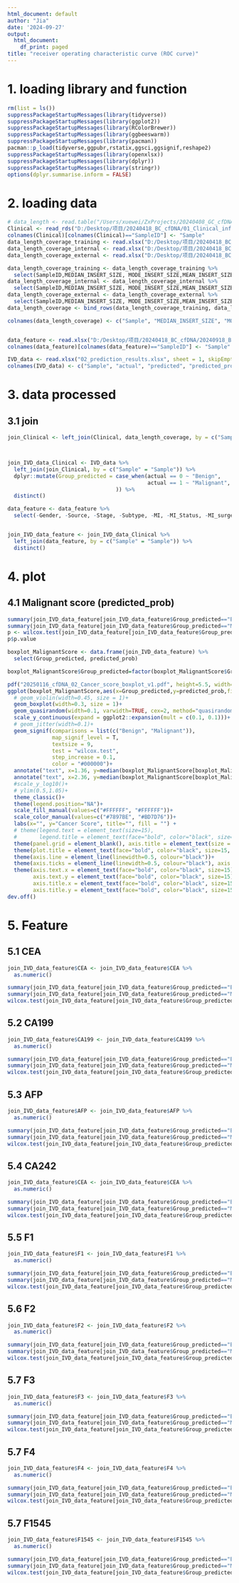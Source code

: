 ---
html_document: default
author: "Jia"
date: '2024-09-27'
output:
  html_document:
    df_print: paged
title: "receiver operating characteristic curve (ROC curve)"
---

# 1. loading library and function
```{r}
rm(list = ls())
suppressPackageStartupMessages(library(tidyverse))
suppressPackageStartupMessages(library(ggplot2))
suppressPackageStartupMessages(library(RColorBrewer))
suppressPackageStartupMessages(library(ggbeeswarm))
suppressPackageStartupMessages(library(pacman))
pacman::p_load(tidyverse,ggpubr,rstatix,ggsci,ggsignif,reshape2)
suppressPackageStartupMessages(library(openxlsx))
suppressPackageStartupMessages(library(dplyr))
suppressPackageStartupMessages(library(stringr))
options(dplyr.summarise.inform = FALSE)

```

# 2. loading data
```{r}
# data_length <- read.table("/Users/xuewei/ZxProjects/20240408_GC_cfDNA/00_backup/GC_length.txt", sep = "\t", header = TRUE, check.names = FALSE, row.names = NULL)
Clinical <- read_rds("D:/Desktop/项目/20240418_BC_cfDNA/01_Clinical_information/BC_Clinical_info_20240924.rds")
colnames(Clinical)[colnames(Clinical)=="SampleID"] <- "Sample"
data_length_coverage_training <- read.xlsx("D:/Desktop/项目/20240418_BC_cfDNA/20240918_BC_GBM_v2/00_Feature/20240913_training_rmL.xlsx", sheet = 1, skipEmptyRows = FALSE, colNames = TRUE)
data_length_coverage_internal <- read.xlsx("D:/Desktop/项目/20240418_BC_cfDNA/20240918_BC_GBM_v2/00_Feature/20240913_internal_validation_rmL.xlsx", sheet = 1, skipEmptyRows = FALSE, colNames = TRUE)
data_length_coverage_external <- read.xlsx("D:/Desktop/项目/20240418_BC_cfDNA/20240918_BC_GBM_v2/00_Feature/20240913_external_validation_rmL.xlsx", sheet = 1, skipEmptyRows = FALSE, colNames = TRUE)

data_length_coverage_training <- data_length_coverage_training %>% 
  select(SampleID,MEDIAN_INSERT_SIZE, MODE_INSERT_SIZE,MEAN_INSERT_SIZE,Coverage)
data_length_coverage_internal <- data_length_coverage_internal %>% 
  select(SampleID,MEDIAN_INSERT_SIZE, MODE_INSERT_SIZE,MEAN_INSERT_SIZE,Coverage)
data_length_coverage_external <- data_length_coverage_external %>% 
  select(SampleID,MEDIAN_INSERT_SIZE, MODE_INSERT_SIZE,MEAN_INSERT_SIZE,Coverage)
data_length_coverage <- bind_rows(data_length_coverage_training, data_length_coverage_internal, data_length_coverage_external)

colnames(data_length_coverage) <- c("Sample", "MEDIAN_INSERT_SIZE", "MODE_INSERT_SIZE", "MEAN_INSERT_SIZE", "coverage")


data_feature <- read.xlsx("D:/Desktop/项目/20240418_BC_cfDNA/20240918_BC_GBM_v2/00_Feature/20240924_clinical_feature_rml.xlsx", sheet = 1, skipEmptyRows = FALSE, colNames = TRUE)
colnames(data_feature)[colnames(data_feature)=="SampleID"] <- "Sample"

IVD_data <- read.xlsx("02_prediction_results.xlsx", sheet = 1, skipEmptyRows = FALSE, colNames = TRUE)
colnames(IVD_data) <- c("Sample", "actual", "predicted", "predicted_prob")


```

# 3. data processed
## 3.1 join
```{r}
join_Clinical <- left_join(Clinical, data_length_coverage, by = c("Sample" = "Sample"))



join_IVD_data_Clinical <- IVD_data %>% 
  left_join(join_Clinical, by = c("Sample" = "Sample")) %>% 
  dplyr::mutate(Group_predicted = case_when(actual == 0 ~ "Benign",
                                            actual == 1 ~ "Malignant",
                                  )) %>% 
  distinct()

data_feature <- data_feature %>%
  select(-Gender, -Source, -Stage, -Subtype, -MI, -MI_Status, -MI_surgeryLM, -MI_surgeryLM_status, -MILM_surgery, -MILM_surgery_status, -surgery_LM, -surgery_LM_status, -Advanced_LM, -Subtype_status, -Advanced_LM_status, -T_stage, -M_stage, -N_stage, -N_Status, -MEDIAN_INSERT_SIZE, -MODE_INSERT_SIZE, -MEAN_INSERT_SIZE, -Coverage) 


join_IVD_data_feature <- join_IVD_data_Clinical %>% 
  left_join(data_feature, by = c("Sample" = "Sample")) %>% 
  distinct()

```

# 4. plot
## 4.1 Malignant score (predicted_prob)
```{r}
summary(join_IVD_data_feature[join_IVD_data_feature$Group_predicted=="Benign",]$predicted_prob)
summary(join_IVD_data_feature[join_IVD_data_feature$Group_predicted=="Malignant",]$predicted_prob)
p <- wilcox.test(join_IVD_data_feature[join_IVD_data_feature$Group_predicted=="Benign",]$predicted_prob,join_IVD_data_feature[join_IVD_data_feature$Group_predicted=="Malignant",]$predicted_prob)
p$p.value

boxplot_MalignantScore <- data.frame(join_IVD_data_feature) %>%
  select(Group_predicted, predicted_prob)

boxplot_MalignantScore$Group_predicted=factor(boxplot_MalignantScore$Group_predicted, levels=c('Benign', 'Malignant'))

pdf("20250116_cfDNA_02_Cancer_score_boxplot_v1.pdf", height=5.5, width=5.5)
ggplot(boxplot_MalignantScore,aes(x=Group_predicted,y=predicted_prob,fill=factor(Group_predicted),color=factor(Group_predicted)))+
  # geom_violin(width=0.45, size = 1)+
  geom_boxplot(width=0.3, size = 1)+
  geom_quasirandom(width=0.1, varwidth=TRUE, cex=2, method="quasirandom")+
  scale_y_continuous(expand = ggplot2::expansion(mult = c(0.1, 0.1)))+
  # geom_jitter(width=0.1)+
  geom_signif(comparisons = list(c("Benign", "Malignant")),
              map_signif_level = T,
              textsize = 9,
              test = "wilcox.test",
              step_increase = 0.1,
              color = "#000000")+
  annotate("text", x=1.36, y=median(boxplot_MalignantScore[boxplot_MalignantScore$Group_predicted=="Benign",]$predicted_prob), label=sprintf("%0.4f", median(boxplot_MalignantScore[boxplot_MalignantScore$Group_predicted=="Benign",]$predicted_prob)), color = "#000000", size = 7)+
  annotate("text", x=2.36, y=median(boxplot_MalignantScore[boxplot_MalignantScore$Group_predicted=="Malignant",]$predicted_prob), label=sprintf("%0.4f", median(boxplot_MalignantScore[boxplot_MalignantScore$Group_predicted=="Malignant",]$predicted_prob)), color = "#000000", size = 7)+
  #scale_y_log10()+
  # ylim(0.5,1.05)+
  theme_classic()+
  theme(legend.position="NA")+
  scale_fill_manual(values=c("#FFFFFF", "#FFFFFF"))+
  scale_color_manual(values=c("#7897BE", "#BD7D76"))+
  labs(x="", y="Cancer Score", title="", fill = "") +
  # theme(legend.text = element_text(size=15),
  #       legend.title = element_text(face="bold", color="black", size=15))+
  theme(panel.grid = element_blank(), axis.title = element_text(size = 15))+
  theme(plot.title = element_text(face="bold", color="black", size=15, hjust = 0.5))+
  theme(axis.line = element_line(linewidth=0.5, colour="black"))+
  theme(axis.ticks = element_line(linewidth=0.5, colour="black"), axis.ticks.length=unit(0.5, "lines"))+
  theme(axis.text.x = element_text(face="bold", color="black", size=15),
        axis.text.y = element_text(face="bold", color="black", size=15),
        axis.title.x = element_text(face="bold", color="black", size=15),
        axis.title.y = element_text(face="bold", color="black", size=15))
dev.off()

```





# 5. Feature
## 5.1 CEA
```{r}
join_IVD_data_feature$CEA <- join_IVD_data_feature$CEA %>% 
  as.numeric()

summary(join_IVD_data_feature[join_IVD_data_feature$Group_predicted=="Benign",]$CEA)
summary(join_IVD_data_feature[join_IVD_data_feature$Group_predicted=="Malignant",]$CEA)
wilcox.test(join_IVD_data_feature[join_IVD_data_feature$Group_predicted=="Benign",]$CEA,join_IVD_data_feature[join_IVD_data_feature$Group_predicted=="Malignant",]$CEA)

```

## 5.2 CA199
```{r}
join_IVD_data_feature$CA199 <- join_IVD_data_feature$CA199 %>% 
  as.numeric()

summary(join_IVD_data_feature[join_IVD_data_feature$Group_predicted=="Benign",]$CA199)
summary(join_IVD_data_feature[join_IVD_data_feature$Group_predicted=="Malignant",]$CA199)
wilcox.test(join_IVD_data_feature[join_IVD_data_feature$Group_predicted=="Benign",]$CA199,join_IVD_data_feature[join_IVD_data_feature$Group_predicted=="Malignant",]$CA199)

```

## 5.3 AFP
```{r}
join_IVD_data_feature$AFP <- join_IVD_data_feature$AFP %>% 
  as.numeric()

summary(join_IVD_data_feature[join_IVD_data_feature$Group_predicted=="Benign",]$AFP)
summary(join_IVD_data_feature[join_IVD_data_feature$Group_predicted=="Malignant",]$AFP)
wilcox.test(join_IVD_data_feature[join_IVD_data_feature$Group_predicted=="Benign",]$AFP,join_IVD_data_feature[join_IVD_data_feature$Group_predicted=="Malignant",]$AFP)

```
## 5.4 CA242
```{r}
join_IVD_data_feature$CEA <- join_IVD_data_feature$CEA %>% 
  as.numeric()

summary(join_IVD_data_feature[join_IVD_data_feature$Group_predicted=="Benign",]$CEA)
summary(join_IVD_data_feature[join_IVD_data_feature$Group_predicted=="Malignant",]$CEA)
wilcox.test(join_IVD_data_feature[join_IVD_data_feature$Group_predicted=="Benign",]$CEA,join_IVD_data_feature[join_IVD_data_feature$Group_predicted=="Malignant",]$CEA)

```

## 5.5 F1
```{r}
join_IVD_data_feature$F1 <- join_IVD_data_feature$F1 %>% 
  as.numeric()

summary(join_IVD_data_feature[join_IVD_data_feature$Group_predicted=="Benign",]$F1)
summary(join_IVD_data_feature[join_IVD_data_feature$Group_predicted=="Malignant",]$F1)
wilcox.test(join_IVD_data_feature[join_IVD_data_feature$Group_predicted=="Benign",]$F1,join_IVD_data_feature[join_IVD_data_feature$Group_predicted=="Malignant",]$F1)

```

## 5.6 F2
```{r}
join_IVD_data_feature$F2 <- join_IVD_data_feature$F2 %>% 
  as.numeric()

summary(join_IVD_data_feature[join_IVD_data_feature$Group_predicted=="Benign",]$F2)
summary(join_IVD_data_feature[join_IVD_data_feature$Group_predicted=="Malignant",]$F2)
wilcox.test(join_IVD_data_feature[join_IVD_data_feature$Group_predicted=="Benign",]$F2,join_IVD_data_feature[join_IVD_data_feature$Group_predicted=="Malignant",]$F2)

```

## 5.7 F3
```{r}
join_IVD_data_feature$F3 <- join_IVD_data_feature$F3 %>% 
  as.numeric()

summary(join_IVD_data_feature[join_IVD_data_feature$Group_predicted=="Benign",]$F3)
summary(join_IVD_data_feature[join_IVD_data_feature$Group_predicted=="Malignant",]$F3)
wilcox.test(join_IVD_data_feature[join_IVD_data_feature$Group_predicted=="Benign",]$F3,join_IVD_data_feature[join_IVD_data_feature$Group_predicted=="Malignant",]$F3)

```

## 5.7 F4
```{r}
join_IVD_data_feature$F4 <- join_IVD_data_feature$F4 %>% 
  as.numeric()

summary(join_IVD_data_feature[join_IVD_data_feature$Group_predicted=="Benign",]$F4)
summary(join_IVD_data_feature[join_IVD_data_feature$Group_predicted=="Malignant",]$F4)
wilcox.test(join_IVD_data_feature[join_IVD_data_feature$Group_predicted=="Benign",]$F4,join_IVD_data_feature[join_IVD_data_feature$Group_predicted=="Malignant",]$F4)

```


## 5.7 F1545
```{r}
join_IVD_data_feature$F1545 <- join_IVD_data_feature$F1545 %>% 
  as.numeric()

summary(join_IVD_data_feature[join_IVD_data_feature$Group_predicted=="Benign",]$F1545)
summary(join_IVD_data_feature[join_IVD_data_feature$Group_predicted=="Malignant",]$F1545)
wilcox.test(join_IVD_data_feature[join_IVD_data_feature$Group_predicted=="Benign",]$F1545,join_IVD_data_feature[join_IVD_data_feature$Group_predicted=="Malignant",]$F1545)

```

